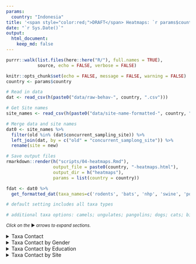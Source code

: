 ```yaml
---
params:
  country: "Indonesia"
title: '<span style="color:red;">DRAFT</span> Heatmaps: `r params$country`'
date: "`r Sys.Date()`"
output:
  html_document:
    keep_md: false
---
```


```r
purrr::walk(list.files(here::here("R/"), full.names = TRUE),
            source, echo = FALSE, verbose = FALSE)

knitr::opts_chunk$set(echo = FALSE, message = FALSE, warning = FALSE)
country <- params$country

# Read in data
dat <- read_csv(h(paste0("data/raw-behav-", country, ".csv"))) 

# Get Site names
site_names <- read_csv(h(paste0("data/site-name-formatted-", country, ".csv")))

# Merge data and site names
dat0 <- site_names %>%
  filter(old %in% (dat$concurrent_sampling_site)) %>%
  left_join(dat, by = c("old" = "concurrent_samplong_site")) %>%
  rename(site = new)

# Save output files
rmarkdown::render(h("scripts/04-heatmaps.Rmd"),
                  output_file = paste0(country, "-heatmaps.html"),
                  output_dir = h("heatmaps"),
                  params = list(country = country))

```

```r

fdat <- dat0 %>%
  get_formatted_dat(taxa_names=c('rodents', 'bats', 'nhp', 'swine', 'poultry'), lifetime = FALSE, illness_var = c()) # select taxa names of interest for heatmap

# default setting includes all taxa types

# additional taxa options: camels; ungulates; pangolins; dogs; cats; birds; goats_sheep; carnivores; cattle

```
<small>_Click on the_ ▶ _︎arrows to expand sections._</small>


<details>
<summary>Taxa Contact</summary>
```r

get_heatmap(fdat, title = "")

ggsave(h(paste0("heatmaps/", country, "-heatmap.png")))

```
</details>

<details>
<summary>Taxa Contact by Gender</summary>
```r

get_heatmap(bind_cols(dat0 %>% select(gender), fdat), group_var = "gender", title = "")

ggsave(h(paste0("heatmaps/", country, "-gender-heatmap.png")))

```
</details>

<details>
<summary>Taxa Contact by Education</summary>
```r

get_heatmap(bind_cols(dat0 %>% select(highest_education), fdat), group_var = "highest_education", title = "")

ggsave(h(paste0("heatmaps/", country, "-education-heatmap.png")))

```
</details>

<details>
<summary>Taxa Contact by Site</summary>
```r

# confirm that new site var names are correct

get_heatmap(bind_cols(dat0 %>% select(site), fdat), group_var = "site", title = "")

ggsave(h(paste0("heatmaps/", country, "site-heatmap.png")))

```
</details>
